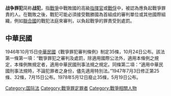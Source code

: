{{unreferenced|time=2012-5-30}}
{{wwv}}
'''战争罪犯'''简称'''战犯'''，指[[戰爭|戰爭]]中戰敗國的高級[[指揮官|指揮官]]或[[戰俘|戰俘]]中，被認為應負起戰爭罪責的人。在戰敗之後，戰犯可能必須接受戰勝國為首組成的審判單位或其他國際組織，例如[[聯合國|聯合國]]的戰犯法庭來審判，以負起戰爭的罪責受到處罰。

==中華民國==

1946年10月15日[[中華民國|中華民國]]《戰爭罪犯審判條例》制定35條，10月24日公布。該法第一條第一項：“戰爭罪犯之審判及處罰，除適用國際公法外，適用本條例之規定，本條例無規定者，適用中華民國刑事法規之規定。同條第二項：“適用中華民國刑事法規時，不論犯罪者之身份，儘先適用特別法。”1947年7月3日修正第25條、32條，7月15日公布。1978年5月12日廢止35條，5月19日公布。

{{Wikisource|戰爭罪犯審判條例}}

[[Category:国际法|Category:国际法]]
[[Category:戰爭罪定罪者|Category:戰爭罪定罪者]]
[[Category:戰爭相關人物|Category:戰爭相關人物]]